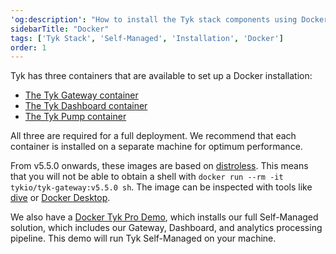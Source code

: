 ```yaml
---
'og:description': "How to install the Tyk stack components using Docker in a self-managed environment"
sidebarTitle: "Docker"
tags: ['Tyk Stack', 'Self-Managed', 'Installation', 'Docker']
order: 1
---
```


Tyk has three containers that are available to set up a Docker installation:

* [The Tyk Gateway container](https://hub.docker.com/r/tykio/tyk-gateway/)
* [The Tyk Dashboard container](https://hub.docker.com/r/tykio/tyk-dashboard/)
* [The Tyk Pump container](https://hub.docker.com/r/tykio/tyk-pump-docker-pub/)

All three are required for a full deployment. We recommend that each container is installed on a separate machine for optimum performance.

From v5.5.0 onwards, these images are based on [distroless](https://github.com/GoogleContainerTools/distroless). This means that you will not be able to obtain a shell with `docker run --rm -it tykio/tyk-gateway:v5.5.0 sh`. The image can be inspected with tools like [dive](https://github.com/wagoodman/dive) or [Docker Desktop](https://www.docker.com/products/docker-desktop/).

We also have a [Docker Tyk Pro Demo](/5.6/tyk-on-premises/docker/docker-pro-demo), which installs our full Self-Managed solution, which includes our Gateway, Dashboard, and analytics processing pipeline. This demo will run Tyk Self-Managed on your machine.
